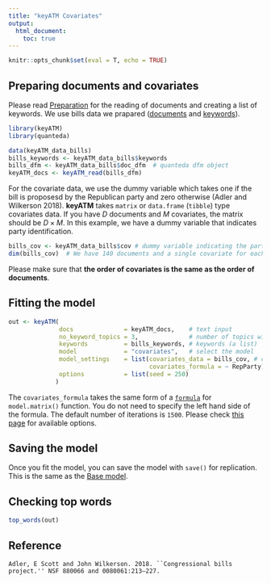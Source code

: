 ```yaml
---
title: "keyATM Covariates"
output: 
  html_document:
    toc: true
---
```


```r
knitr::opts_chunk$set(eval = T, echo = TRUE)
```

## Preparing documents and covariates
Please read [Preparation](Preparation.html) for the reading of documents and creating a list of keywords. We use bills data we prapared ([documents](Preparation.html#reading-documents-into-keyatm) and [keywords](Preparation.html#preparing-keywords)).

```r
library(keyATM)
library(quanteda)

data(keyATM_data_bills)
bills_keywords <- keyATM_data_bills$keywords
bills_dfm <- keyATM_data_bills$doc_dfm  # quanteda dfm object
keyATM_docs <- keyATM_read(bills_dfm)
```

For the covariate data, we use the dummy variable which takes one if the bill is proposesd by the Republican party and zero otherwise (Adler and Wilkerson 2018). **keyATM** takes `matrix` or `data.frame` (`tibble`) type covariates data. If you have $D$ documents and $M$ covariates, the matrix should be $D \times M$. In this example, we have a dummy variable that indicates party identification.

```r
bills_cov <- keyATM_data_bills$cov # dummy variable indicating the party proposed the bill
dim(bills_cov)  # We have 140 documents and a single covariate for each document
```

Please make sure that **the order of covariates is the same as the order of documents**.




## Fitting the model
```r
out <- keyATM(
              docs              = keyATM_docs,    # text input
              no_keyword_topics = 3,              # number of topics without keywords
              keywords          = bills_keywords, # keywords (a list)
              model             = "covariates",   # select the model
              model_settings    = list(covariates_data = bills_cov, # covariate data
                                       covariates_formula = ~ RepParty), # formula to fit covarite
              options           = list(seed = 250)
             )
```
The `covariates_formula` takes the same form of a [`formula`](https://rdrr.io/r/stats/formula.html) for `model.matrix()` function. You do not need to specify the left hand side of the formula. The default number of iterations is `1500`. Please check [this page](Options.html) for available options.


## Saving the model

Once you fit the model, you can save the model with `save()` for replication. This is the same as the [Base model](keyATM_base.html#saving-the-model).

## Checking top words
```r
top_words(out)
```

## Reference
```
Adler, E Scott and John Wilkerson. 2018. ``Congressional bills project.'' NSF 880066 and 0080061:213–227.
```


